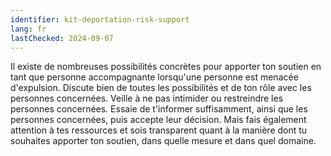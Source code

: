 ```yaml
---
identifier: kit-deportation-risk-support
lang: fr
lastChecked: 2024-09-07
---
```


Il existe de nombreuses possibilités concrètes pour apporter ton soutien en tant que personne accompagnante lorsqu'une personne est menacée d'expulsion.
Discute bien de toutes les possibilités et de ton rôle avec les personnes concernées. Veille à ne pas intimider ou restreindre les personnes concernées. Essaie de t'informer suffisamment, ainsi que les personnes concernées, puis accepte leur décision.
Mais fais également attention à tes ressources et sois transparent quant à la manière dont tu souhaites apporter ton soutien, dans quelle mesure et dans quel domaine.
